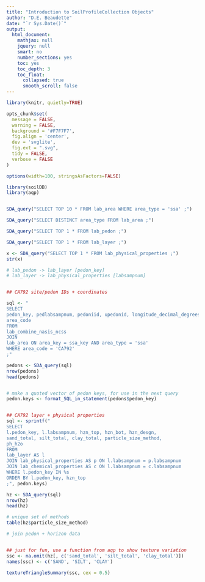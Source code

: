 ```yaml
---
title: "Introduction to SoilProfileCollection Objects"
author: "D.E. Beaudette"
date: "`r Sys.Date()`"
output:
  html_document:
    mathjax: null
    jquery: null
    smart: no
    number_sections: yes
    toc: yes
    toc_depth: 3
    toc_float:
      collapsed: true
      smooth_scroll: false
---
```


```r
library(knitr, quietly=TRUE)

opts_chunk$set(
  message = FALSE, 
  warning = FALSE, 
  background = '#F7F7F7', 
  fig.align = 'center', 
  dev = 'svglite', 
  fig.ext = ".svg", 
  tidy = FALSE, 
  verbose = FALSE
)

options(width=100, stringsAsFactors=FALSE)
```

```r
library(soilDB)
library(aqp)


SDA_query("SELECT TOP 10 * FROM lab_area WHERE area_type = 'ssa' ;")

SDA_query("SELECT DISTINCT area_type FROM lab_area ;")

SDA_query("SELECT TOP 1 * FROM lab_pedon ;")

SDA_query("SELECT TOP 1 * FROM lab_layer ;")

x <- SDA_query("SELECT TOP 1 * FROM lab_physical_properties ;")
str(x)

# lab_pedon -> lab_layer [pedon_key]
# lab_layer -> lab_physical_properties [labsampnum]


## CA792 site/pedon IDs + coordinates

sql <- "
SELECT
pedon_key, pedlabsampnum, pedoniid, upedonid, longitude_decimal_degrees, latitude_decimal_degrees,
area_code
FROM
lab_combine_nasis_ncss
JOIN
lab_area ON area_key = ssa_key AND area_type = 'ssa'
WHERE area_code = 'CA792'
;"

pedons <- SDA_query(sql)
nrow(pedons)
head(pedons)


# make a quoted vector of pedon keys, for use in the next query
pedon.keys <- format_SQL_in_statement(pedons$pedon_key)


## CA792 layer + physical properties
sql <- sprintf("
SELECT
l.pedon_key, l.labsampnum, hzn_top, hzn_bot, hzn_desgn,
sand_total, silt_total, clay_total, particle_size_method,
ph_h2o
FROM
lab_layer AS l
JOIN lab_physical_properties AS p ON l.labsampnum = p.labsampnum
JOIN lab_chemical_properties AS c ON l.labsampnum = c.labsampnum
WHERE l.pedon_key IN %s
ORDER BY l.pedon_key, hzn_top
;", pedon.keys)

hz <- SDA_query(sql)
nrow(hz)
head(hz)

# unique set of methods
table(hz$particle_size_method)

# join pedon + horizon data


## just for fun, use a function from aqp to show texture variation
ssc <- na.omit(hz[, c('sand_total', 'silt_total', 'clay_total')])
names(ssc) <- c('SAND', 'SILT', 'CLAY')

textureTriangleSummary(ssc, cex = 0.5)
```

